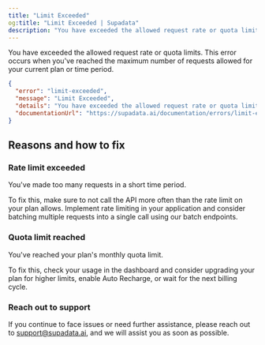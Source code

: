 ```yaml
---
title: "Limit Exceeded"
og:title: "Limit Exceeded | Supadata"
description: "You have exceeded the allowed request rate or quota limits. Explanation of the error and how to fix it."
---
```


You have exceeded the allowed request rate or quota limits. This error occurs when you've reached the maximum number of requests allowed for your current plan or time period.

```json
{
  "error": "limit-exceeded",
  "message": "Limit Exceeded",
  "details": "You have exceeded the allowed request rate or quota limits",
  "documentationUrl": "https://supadata.ai/documentation/errors/limit-exceeded"
}
```

## Reasons and how to fix

### Rate limit exceeded

You've made too many requests in a short time period.

To fix this, make sure to not call the API more often than the rate limit on your plan allows. Implement rate limiting in your application and consider batching multiple requests into a single call using our batch endpoints.

### Quota limit reached

You've reached your plan's monthly quota limit.

To fix this, check your usage in the dashboard and consider upgrading your plan for higher limits, enable Auto Recharge, or wait for the next billing cycle.

### Reach out to support

If you continue to face issues or need further assistance, please reach out to support@supadata.ai, and we will assist you as soon as possible.
